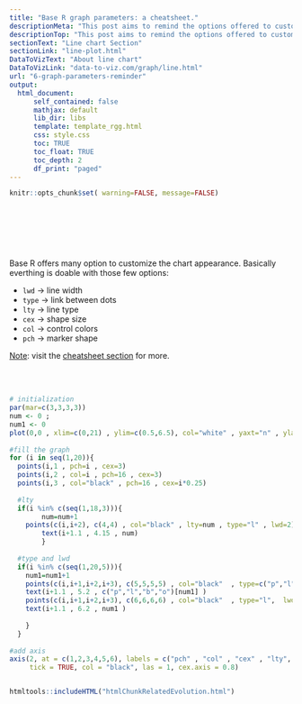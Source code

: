 ```yaml
---
title: "Base R graph parameters: a cheatsheet."
descriptionMeta: "This post aims to remind the options offered to customize a graph in base R. Understand in a sec how to use lwd, pch, type, lty, cex, and more."
descriptionTop: "This post aims to remind the options offered to customize a graph in base R. Understand in a sec how to use `lwd`, `pch`, `type`, `lty`, `cex`, and more."
sectionText: "Line chart Section"
sectionLink: "line-plot.html"
DataToVizText: "About line chart"
DataToVizLink: "data-to-viz.com/graph/line.html"
url: "6-graph-parameters-reminder"
output:
  html_document:
      self_contained: false    
      mathjax: default
      lib_dir: libs
      template: template_rgg.html
      css: style.css
      toc: TRUE
      toc_float: TRUE
      toc_depth: 2
      df_print: "paged"
---
```



```r
knitr::opts_chunk$set( warning=FALSE, message=FALSE)
```

<div class="container" style="padding-top: 80px">



<div class = "row">

<div class = "col-md-6  col-sm-12 align-self-center">

Base R offers many option to customize the chart appearance. Basically everthing is doable with those few options:

- `lwd` &rarr; line width
- `type` &rarr; link between dots
- `lty` &rarr; line type
- `cex` &rarr; shape size
- `col` &rarr; control colors
- `pch` &rarr; marker shape

<u>Note</u>: visit the [cheatsheet section](cheatsheet.html) for more.

</div>

<br><br>

<div class = "col-md-6  col-sm-12">

```r
# initialization
par(mar=c(3,3,3,3))
num <- 0 ; 
num1 <- 0
plot(0,0 , xlim=c(0,21) , ylim=c(0.5,6.5), col="white" , yaxt="n" , ylab="" , xlab="")
 
#fill the graph
for (i in seq(1,20)){
  points(i,1 , pch=i , cex=3)
  points(i,2 , col=i , pch=16 , cex=3)
  points(i,3 , col="black" , pch=16 , cex=i*0.25)
  
  #lty
  if(i %in% c(seq(1,18,3))){
        num=num+1
    points(c(i,i+2), c(4,4) , col="black" , lty=num , type="l" , lwd=2)
        text(i+1.1 , 4.15 , num)
        }
  
  #type and lwd 
  if(i %in% c(seq(1,20,5))){
    num1=num1+1
    points(c(i,i+1,i+2,i+3), c(5,5,5,5) , col="black"  , type=c("p","l","b","o")[num1] , lwd=2)
    text(i+1.1 , 5.2 , c("p","l","b","o")[num1] )
    points(c(i,i+1,i+2,i+3), c(6,6,6,6) , col="black"  , type="l",  lwd=num1)
    text(i+1.1 , 6.2 , num1 )
 
    }
  }
 
#add axis
axis(2, at = c(1,2,3,4,5,6), labels = c("pch" , "col" , "cex" , "lty", "type" , "lwd" ), 
     tick = TRUE, col = "black", las = 1, cex.axis = 0.8)
```

</div>
</div>


```r
```




<!-- Close container -->
</div>




```r
htmltools::includeHTML("htmlChunkRelatedEvolution.html")
```
